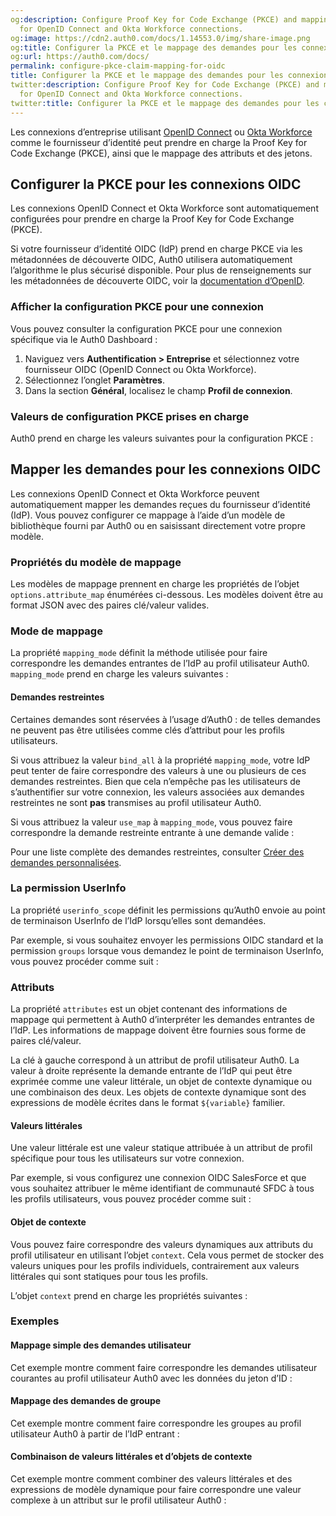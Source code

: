```yaml
---
og:description: Configure Proof Key for Code Exchange (PKCE) and mapping templates
  for OpenID Connect and Okta Workforce connections.
og:image: https://cdn2.auth0.com/docs/1.14553.0/img/share-image.png
og:title: Configurer la PKCE et le mappage des demandes pour les connexions OIDC
og:url: https://auth0.com/docs/
permalink: configure-pkce-claim-mapping-for-oidc
title: Configurer la PKCE et le mappage des demandes pour les connexions OIDC
twitter:description: Configure Proof Key for Code Exchange (PKCE) and mapping templates
  for OpenID Connect and Okta Workforce connections.
twitter:title: Configurer la PKCE et le mappage des demandes pour les connexions OIDC
---
```


Les connexions d’entreprise utilisant [OpenID Connect](/oidc) ou [Okta Workforce](/okta) comme le fournisseur d’identité peut prendre en charge la Proof Key for Code Exchange (PKCE), ainsi que le mappage des attributs et des jetons.

## Configurer la PKCE pour les connexions OIDC

Les connexions OpenID Connect et Okta Workforce sont automatiquement configurées pour prendre en charge la Proof Key for Code Exchange (PKCE).

Si votre fournisseur d’identité OIDC (IdP) prend en charge PKCE via les métadonnées de découverte OIDC, Auth0 utilisera automatiquement l’algorithme le plus sécurisé disponible. Pour plus de renseignements sur les métadonnées de découverte OIDC, voir la [documentation d’OpenID](https://openid.net/specs/openid-connect-discovery-1_0.html#ProviderMetadata).

### Afficher la configuration PKCE pour une connexion

Vous pouvez consulter la configuration PKCE pour une connexion spécifique via le Auth0 Dashboard :

1. Naviguez vers **Authentification > Entreprise** et sélectionnez votre fournisseur OIDC (OpenID Connect ou Okta Workforce).
2. Sélectionnez l’onglet **Paramètres**.
3. Dans la section **Général**, localisez le champ **Profil de connexion**.



### Valeurs de configuration PKCE prises en charge

Auth0 prend en charge les valeurs suivantes pour la configuration PKCE :



## Mapper les demandes pour les connexions OIDC

Les connexions OpenID Connect et Okta Workforce peuvent automatiquement mapper les demandes reçues du fournisseur d’identité (IdP). Vous pouvez configurer ce mappage à l’aide d’un modèle de bibliothèque fourni par Auth0 ou en saisissant directement votre propre modèle. 

### Propriétés du modèle de mappage

Les modèles de mappage prennent en charge les propriétés de l’objet `options.attribute_map` énumérées ci-dessous. Les modèles doivent être au format JSON avec des paires clé/valeur valides.



### Mode de mappage

La propriété `mapping_mode` définit la méthode utilisée pour faire correspondre les demandes entrantes de l’IdP au profil utilisateur Auth0. `mapping_mode` prend en charge les valeurs suivantes :



#### Demandes restreintes

Certaines demandes sont réservées à l’usage d’Auth0 : de telles demandes ne peuvent pas être utilisées comme clés d’attribut pour les profils utilisateurs.

Si vous attribuez la valeur `bind_all` à la propriété `mapping_mode`, votre IdP peut tenter de faire correspondre des valeurs à une ou plusieurs de ces demandes restreintes. Bien que cela n’empêche pas les utilisateurs de s’authentifier sur votre connexion, les valeurs associées aux demandes restreintes ne sont **pas** transmises au profil utilisateur Auth0.

Si vous attribuez la valeur `use_map` à `mapping_mode`, vous pouvez faire correspondre la demande restreinte entrante à une demande valide :



Pour une liste complète des demandes restreintes, consulter [Créer des demandes personnalisées](/security/tokens/json-web-tokens/create-custom-claims).

### La permission UserInfo

La propriété `userinfo_scope` définit les permissions qu’Auth0 envoie au point de terminaison UserInfo de l’IdP lorsqu’elles sont demandées.

Par exemple, si vous souhaitez envoyer les permissions OIDC standard et la permission `groups` lorsque vous demandez le point de terminaison UserInfo, vous pouvez procéder comme suit :



### Attributs

La propriété `attributes` est un objet contenant des informations de mappage qui permettent à Auth0 d’interpréter les demandes entrantes de l’IdP. Les informations de mappage doivent être fournies sous forme de paires clé/valeur.

La clé à gauche correspond à un attribut de profil utilisateur Auth0. La valeur à droite représente la demande entrante de l’IdP qui peut être exprimée comme une valeur littérale, un objet de contexte dynamique ou une combinaison des deux. Les objets de contexte dynamique sont des expressions de modèle écrites dans le format `${variable}` familier.



#### Valeurs littérales

Une valeur littérale est une valeur statique attribuée à un attribut de profil spécifique pour tous les utilisateurs sur votre connexion.

Par exemple, si vous configurez une connexion OIDC SalesForce et que vous souhaitez attribuer le même identifiant de communauté SFDC à tous les profils utilisateurs, vous pouvez procéder comme suit :



#### Objet de contexte

Vous pouvez faire correspondre des valeurs dynamiques aux attributs du profil utilisateur en utilisant l’objet `context`. Cela vous permet de stocker des valeurs uniques pour les profils individuels, contrairement aux valeurs littérales qui sont statiques pour tous les profils.

L’objet `context` prend en charge les propriétés suivantes :



### Exemples

#### Mappage simple des demandes utilisateur

Cet exemple montre comment faire correspondre les demandes utilisateur courantes au profil utilisateur Auth0 avec les données du jeton d’ID :



#### Mappage des demandes de groupe

Cet exemple montre comment faire correspondre les groupes au profil utilisateur Auth0 à partir de l’IdP entrant :



#### Combinaison de valeurs littérales et d’objets de contexte

Cet exemple montre comment combiner des valeurs littérales et des expressions de modèle dynamique pour faire correspondre une valeur complexe à un attribut sur le profil utilisateur Auth0 :